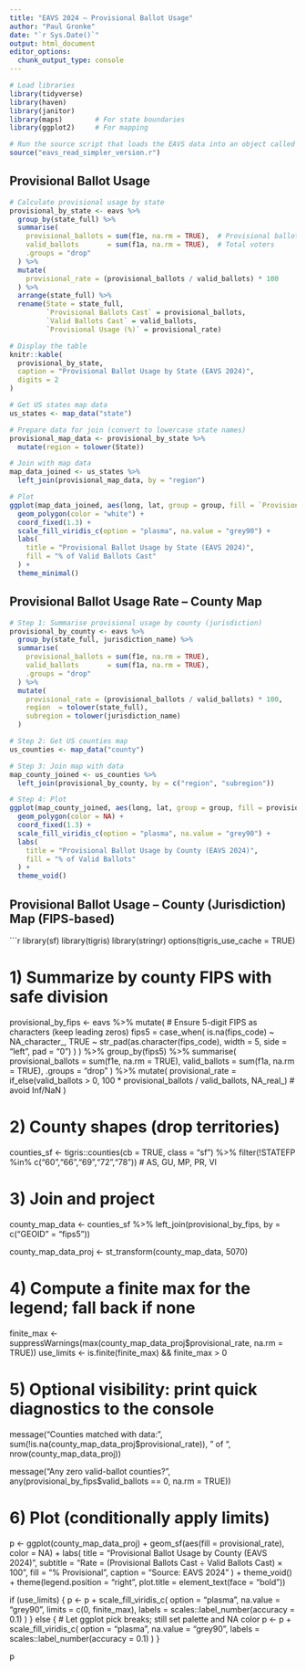 ```yaml
---
title: "EAVS 2024 – Provisional Ballot Usage"
author: "Paul Gronke"
date: "`r Sys.Date()`"
output: html_document
editor_options: 
  chunk_output_type: console
---
```


```r
# Load libraries
library(tidyverse)
library(haven)
library(janitor)
library(maps)        # For state boundaries
library(ggplot2)     # For mapping

# Run the source script that loads the EAVS data into an object called `eavs`
source("eavs_read_simpler_version.r")
```

## Provisional Ballot Usage

```r

# Calculate provisional usage by state
provisional_by_state <- eavs %>%
  group_by(state_full) %>%
  summarise(
    provisional_ballots = sum(f1e, na.rm = TRUE),  # Provisional ballots cast
    valid_ballots       = sum(f1a, na.rm = TRUE),  # Total voters
    .groups = "drop"
  ) %>%
  mutate(
    provisional_rate = (provisional_ballots / valid_ballots) * 100
  ) %>%
  arrange(state_full) %>%
  rename(State = state_full,
         `Provisional Ballots Cast` = provisional_ballots,
         `Valid Ballots Cast` = valid_ballots,
         `Provisional Usage (%)` = provisional_rate)

# Display the table
knitr::kable(
  provisional_by_state,
  caption = "Provisional Ballot Usage by State (EAVS 2024)",
  digits = 2
)


```

```r
# Get US states map data
us_states <- map_data("state")

# Prepare data for join (convert to lowercase state names)
provisional_map_data <- provisional_by_state %>%
  mutate(region = tolower(State))

# Join with map data
map_data_joined <- us_states %>%
  left_join(provisional_map_data, by = "region")

# Plot
ggplot(map_data_joined, aes(long, lat, group = group, fill = `Provisional Usage (%)`)) +
  geom_polygon(color = "white") +
  coord_fixed(1.3) +
  scale_fill_viridis_c(option = "plasma", na.value = "grey90") +
  labs(
    title = "Provisional Ballot Usage by State (EAVS 2024)",
    fill = "% of Valid Ballots Cast"
  ) +
  theme_minimal()

```

## Provisional Ballot Usage Rate – County Map

```r

# Step 1: Summarise provisional usage by county (jurisdiction)
provisional_by_county <- eavs %>%
  group_by(state_full, jurisdiction_name) %>%
  summarise(
    provisional_ballots = sum(f1e, na.rm = TRUE),
    valid_ballots       = sum(f1a, na.rm = TRUE),
    .groups = "drop"
  ) %>%
  mutate(
    provisional_rate = (provisional_ballots / valid_ballots) * 100,
    region  = tolower(state_full),
    subregion = tolower(jurisdiction_name)
  )

# Step 2: Get US counties map
us_counties <- map_data("county")

# Step 3: Join map with data
map_county_joined <- us_counties %>%
  left_join(provisional_by_county, by = c("region", "subregion"))

# Step 4: Plot
ggplot(map_county_joined, aes(long, lat, group = group, fill = provisional_rate)) +
  geom_polygon(color = NA) +
  coord_fixed(1.3) +
  scale_fill_viridis_c(option = "plasma", na.value = "grey90") +
  labs(
    title = "Provisional Ballot Usage by County (EAVS 2024)",
    fill = "% of Valid Ballots"
  ) +
  theme_void()
```


## Provisional Ballot Usage – County (Jurisdiction) Map (FIPS-based)

```r
library(sf)
library(tigris)
library(stringr)
options(tigris_use_cache = TRUE)

# 1) Summarize by county FIPS with safe division
provisional_by_fips <- eavs %>%
  mutate(
    # Ensure 5-digit FIPS as characters (keep leading zeros)
    fips5 = case_when(
      is.na(fips_code) ~ NA_character_,
      TRUE ~ str_pad(as.character(fips_code), width = 5, side = "left", pad = "0")
    )
  ) %>%
  group_by(fips5) %>%
  summarise(
    provisional_ballots = sum(f1e, na.rm = TRUE),
    valid_ballots       = sum(f1a, na.rm = TRUE),
    .groups = "drop"
  ) %>%
  mutate(
    provisional_rate = if_else(valid_ballots > 0,
                               100 * provisional_ballots / valid_ballots,
                               NA_real_)  # avoid Inf/NaN
  )

# 2) County shapes (drop territories)
counties_sf <- tigris::counties(cb = TRUE, class = "sf") %>%
  filter(!STATEFP %in% c("60","66","69","72","78"))  # AS, GU, MP, PR, VI

# 3) Join and project
county_map_data <- counties_sf %>%
  left_join(provisional_by_fips, by = c("GEOID" = "fips5"))

county_map_data_proj <- st_transform(county_map_data, 5070)

# 4) Compute a finite max for the legend; fall back if none
finite_max <- suppressWarnings(max(county_map_data_proj$provisional_rate, na.rm = TRUE))
use_limits <- is.finite(finite_max) && finite_max > 0

# 5) Optional visibility: print quick diagnostics to the console
message("Counties matched with data: ",
        sum(!is.na(county_map_data_proj$provisional_rate)), " of ",
        nrow(county_map_data_proj))

message("Any zero valid-ballot counties? ",
        any(provisional_by_fips$valid_ballots == 0, na.rm = TRUE))

# 6) Plot (conditionally apply limits)
p <- ggplot(county_map_data_proj) +
  geom_sf(aes(fill = provisional_rate), color = NA) +
  labs(
    title = "Provisional Ballot Usage by County (EAVS 2024)",
    subtitle = "Rate = (Provisional Ballots Cast ÷ Valid Ballots Cast) × 100",
    fill = "% Provisional",
    caption = "Source: EAVS 2024"
  ) +
  theme_void() +
  theme(legend.position = "right",
        plot.title = element_text(face = "bold"))

if (use_limits) {
  p <- p +
    scale_fill_viridis_c(
      option = "plasma",
      na.value = "grey90",
      limits = c(0, finite_max),
      labels = scales::label_number(accuracy = 0.1)
    )
} else {
  # Let ggplot pick breaks; still set palette and NA color
  p <- p +
    scale_fill_viridis_c(
      option = "plasma",
      na.value = "grey90",
      labels = scales::label_number(accuracy = 0.1)
    )
}

p
